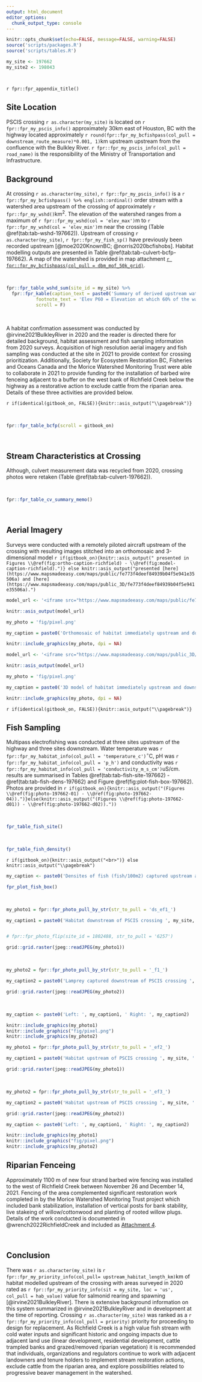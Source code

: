 ```yaml
---
output: html_document
editor_options: 
  chunk_output_type: console
---
```


```r
knitr::opts_chunk$set(echo=FALSE, message=FALSE, warning=FALSE)
source('scripts/packages.R')
source('scripts/tables.R')

```



```r
my_site <- 197662
my_site2 <- 198043




```

`r fpr::fpr_appendix_title()`

## Site Location {-}

PSCIS crossing `r as.character(my_site)` is located on `r fpr::fpr_my_pscis_info()` approximately 30km east of Houston, BC with the highway located approximately `r round(fpr::fpr_my_bcfishpass(col_pull = downstream_route_measure)*0.001, 1)`km upstream upstream from the confluence with the Bulkley River. `r fpr::fpr_my_pscis_info(col_pull = road_name)` is the responsibility of the Ministry of Transportation and Infrastructure.   


## Background {-}

At crossing `r as.character(my_site)`, `r fpr::fpr_my_pscis_info()` is a `r fpr::fpr_my_bcfishpass() %>% english::ordinal()` order stream with a watershed area upstream of the crossing of approximately `r fpr::fpr_my_wshd()`km^2^. The elevation of the watershed ranges from a maximum of `r fpr::fpr_my_wshd(col = 'elev_max')`m to `r fpr::fpr_my_wshd(col = 'elev_min')`m near the crossing (Table \@ref(tab:tab-wshd-197662)). Upstream of crossing `r as.character(my_site)`, `r fpr::fpr_my_fish_sp()` have previously been recorded upstream [@moe2020KnownBC; @norris2020bcfishobs]. Habitat modelling outputs are presented in Table \@ref(tab:tab-culvert-bcfp-197662). A map of the watershed is provided in map attachment [`r fpr::fpr_my_bcfishpass(col_pull = dbm_mof_50k_grid)`](`r fpr::fpr_my_mapsheet()`). 

<br>


```r
fpr::fpr_table_wshd_sum(site_id = my_site) %>% 
  fpr::fpr_kable(caption_text = paste0('Summary of derived upstream watershed statistics for PSCIS crossing ', my_site, '.'),
           footnote_text = 'Elev P60 = Elevation at which 60% of the watershed area is above',
           scroll = F)

```

<br>


A habitat confirmation assessment was conducted by @irvine2021BulkleyRiver in 2020 and the reader is directed there for detailed background, habitat assessment and fish sampling information from 2020 surveys. Acquisition of high resolution aerial imagery and fish sampling was conducted at the site in 2021 to provide context for crossing prioritization.  Additionally, Society for Ecosystem Restoration BC, Fisheries and Oceans Canada and the Morice Watershed Monitoring Trust were able to collaborate in 2021 to provide funding for the installation of barbed wire fenceing adjacent to  a buffer on the west bank of Richfield Creek below the highway as a restorative action to exclude cattle from the riparian area. Details of these three activities are provided below.

`r if(identical(gitbook_on, FALSE)){knitr::asis_output("\\pagebreak")}`

<br>


```r
fpr::fpr_table_bcfp(scroll = gitbook_on) 

```


<br>


## Stream Characteristics at Crossing {-}

Although, culvert measurement data was recycled from 2020, crossing photos were retaken (Table \@ref(tab:tab-culvert-197662)).  

<br>

```r
fpr::fpr_table_cv_summary_memo()

```

<br>


## Aerial Imagery

Surveys were conducted with a remotely piloted aircraft upstream of the crossing with resulting images stitched into an orthomosaic and 3-dimensional model `r if(gitbook_on){knitr::asis_output(" presented in Figures \\@ref(fig:ortho-caption-richfield) - \\@ref(fig:model-caption-richfield).")} else knitr::asis_output("presented [here](https://www.mapsmadeeasy.com/maps/public/fe773f4deef84939b04f5e941e35506a) and [here](https://www.mapsmadeeasy.com/maps/public_3D/fe773f4deef84939b04f5e941e35506a).")`




```r
model_url <- '<iframe src="https://www.mapsmadeeasy.com/maps/public/fe773f4deef84939b04f5e941e35506a" scrolling="no" title="Maps Made Easy" width="100%" height="600" frameBorder ="0"></iframe>'

knitr::asis_output(model_url)
```


```r
my_photo = 'fig/pixel.png'

my_caption = paste0('Orthomosaic of habitat immediately upstream and downstream of Richfield Creek. To zoom press "shift" and scroll.')

knitr::include_graphics(my_photo, dpi = NA)

```


```r
model_url <- '<iframe src="https://www.mapsmadeeasy.com/maps/public_3D/fe773f4deef84939b04f5e941e35506a" scrolling="no" title="Maps Made Easy" width="100%" height="600" frameBorder ="0"></iframe>'

knitr::asis_output(model_url)
```


```r
my_photo = 'fig/pixel.png'

my_caption = paste0('3D model of habitat immediately upstream and downstream of Richfield Creek. To zoom press "shift" and scroll.')

knitr::include_graphics(my_photo, dpi = NA)

```


`r if(identical(gitbook_on, FALSE)){knitr::asis_output("\\pagebreak")}`

## Fish Sampling


Multipass electrofishing was conducted at three sites upstream of the highway and three sites downstream. Water temperature was `r fpr::fpr_my_habitat_info(col_pull = 'temperature_c')`$^\circ$C, pH was `r fpr::fpr_my_habitat_info(col_pull = 'p_h')` and conductivity was `r fpr::fpr_my_habitat_info(col_pull = 'conductivity_m_s_cm')`uS/cm. results are summarised in Tables \@ref(tab:tab-fish-site-197662) - \@ref(tab:tab-fish-dens-197662) and Figure \@ref(fig:plot-fish-box-197662). Photos are provided in `r if(gitbook_on){knitr::asis_output("(Figures \\@ref(fig:photo-197662-01) - \\@ref(fig:photo-197662-04)).")}else(knitr::asis_output("(Figures \\@ref(fig:photo-197662-d01)) - \\@ref(fig:photo-197662-d02))."))`


<br>

```r
fpr_table_fish_site()

```

<br>

```r
fpr_table_fish_density()

```

`r if(gitbook_on){knitr::asis_output("<br>")} else knitr::asis_output("\\pagebreak")`

```r
my_caption <- paste0('Densites of fish (fish/100m2) captured upstream and downstream of PSCIS crossing ', my_site, '.')

fpr_plot_fish_box() 

```



<br>


```r
my_photo1 = fpr::fpr_photo_pull_by_str(str_to_pull = 'ds_ef1_')

my_caption1 = paste0('Habitat downstream of PSCIS crossing ', my_site, '.')


# fpr::fpr_photo_flip(site_id = 1802488, str_to_pull = '6257')

```

```r
grid::grid.raster(jpeg::readJPEG(my_photo1))
```

<br>

```r
my_photo2 = fpr::fpr_photo_pull_by_str(str_to_pull = '_f1_')

my_caption2 = paste0('Lamprey captured downstream of PSCIS crossing ', my_site, '.')
```

```r
grid::grid.raster(jpeg::readJPEG(my_photo2))

```

<br>

```r

my_caption <- paste0('Left: ', my_caption1, ' Right: ', my_caption2)

knitr::include_graphics(my_photo1)
knitr::include_graphics("fig/pixel.png")
knitr::include_graphics(my_photo2)
```


```r
my_photo1 = fpr::fpr_photo_pull_by_str(str_to_pull = '_ef2_')

my_caption1 = paste0('Habitat upstream of PSCIS crossing ', my_site, '.')
```

```r
grid::grid.raster(jpeg::readJPEG(my_photo1))
```



<br>

```r
my_photo2 = fpr::fpr_photo_pull_by_str(str_to_pull = '_ef3_')

my_caption2 = paste0('Habitat upstream of PSCIS crossing ', my_site, '.')

```

```r
grid::grid.raster(jpeg::readJPEG(my_photo2))
```

```r

my_caption <- paste0('Left: ', my_caption1, ' Right: ', my_caption2)

knitr::include_graphics(my_photo1)
knitr::include_graphics("fig/pixel.png")
knitr::include_graphics(my_photo2)
```


## Riparian Fenceing
Approximately 1100 m of new four strand barbed wire fencing was installed to the west of Richfield Creek between November 26 and December 14, 2021.  Fencing of the area complemented significant restoration work completed in by the Morice Watershed Monitoring Trust project which included bank stabilization, installation of vertical posts for bank stability, live stakeing of willow/cottonwood and planting of rooted willow plugs.  Details of the work conducted is documented in @wrench2022RichfieldCreek and included as [Attachment 4](https://github.com/NewGraphEnvironment/fish_passage_skeena_2021_reporting/raw/master/docs/Attachment_4.pdf).

<br>

## Conclusion {-}

There was `r as.character(my_site)` is `r fpr::fpr_my_priority_info(col_pull= upstream_habitat_length_km)`km of habitat modelled upstream of the crossing with areas surveyed in 2020 rated as `r fpr::fpr_my_priority_info(sit = my_site, loc = 'us', col_pull = hab_value)` value for salmonid rearing and spawning [@irvine2021BulkleyRiver].  There is extensive background information on this system summarized in @irvine2021BulkleyRiver and in development at the time of reporting.  Crossing `r as.character(my_site)` was ranked as a `r fpr::fpr_my_priority_info(col_pull = priority)` priority for proceeding to design for replacement.  As Richfield Creek is a high value fish stream with cold water inputs and significant historic and ongoing impacts due to adjacent land use (linear development, residential development, cattle trampled banks and grazed/removed riparian vegetation) it is recommended that individuals, organizations and regulators continue to work with adjacent landowners and tenure holders to implement stream restoration actions, exclude cattle from the riparian area, and explore possibilities related to progressive beaver management in the watershed.
